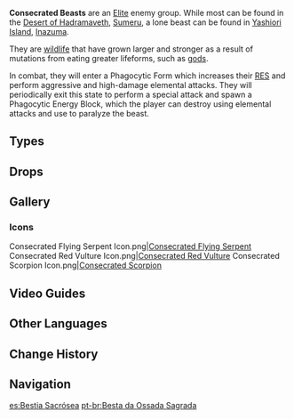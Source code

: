 {{Terminology Infobox
|image        = <gallery>
Enemy Consecrated Flying Serpent.png|Flying Serpent
Enemy Consecrated Red Vulture.png|Red Vulture
Enemy Consecrated Scorpion.png|Scorpion
</gallery>
|type         = Enemy Groups
|type2        = Elite Enemies
}}
'''Consecrated Beasts''' are an [[Elite Enemy|Elite]] enemy group. While most can be found in the [[Desert of Hadramaveth]], [[Sumeru]], a lone beast can be found in [[Yashiori Island]], [[Inazuma]].

They are [[wildlife]] that have grown larger and stronger as a result of mutations from eating greater lifeforms, such as [[god]]s.

In combat, they will enter a Phagocytic Form which increases their [[RES]] and perform aggressive and high-damage elemental attacks. They will periodically exit this state to perform a special attack and spawn a Phagocytic Energy Block, which the player can destroy using elemental attacks and use to paralyze the beast.

==Types==
{{Enemies by Category List|Consecrated Beasts}}

==Drops==
{{Drops Table|type=Consecrated Beast}}

==Gallery==
===Icons===
<gallery>
Consecrated Flying Serpent Icon.png|[[Consecrated Flying Serpent]]
Consecrated Red Vulture Icon.png|[[Consecrated Red Vulture]]
Consecrated Scorpion Icon.png|[[Consecrated Scorpion]]
</gallery>

==Video Guides==
{{EVT
|video1   = https://youtu.be/AkkjQ_G5fag
|caption1 = All Consecrated Beast locations in Genshin Impact
}}

==Other Languages==
{{Other Languages
|en      = Consecrated Beast
|zhs     = 圣骸兽
|zhs_rm  = Shènghái-shòu
|zht     = 聖骸獸
|zht_rm  = Shènghái-shòu
|zh_tl   = Sacred Skeleton Beast
|ja      = 聖骸獣
|ja_rm   = Seigaijuu{{Assumed}}
|ja_tl   = Sacred Skeleton Beast
|ko      = {{tt|성해|聖骸}} 짐승
|ko_rm   = Seonghae Jimseung
|ko_tl   = Sacred Skeleton Beast
|es      = Bestia Sacrósea
|es_tl   = Sacred Beast
|fr      = Bête sacralisée
|fr_tl   = Consecrated Beast
|ru      = Священный хищник
|ru_tl   = Sacred Predator
|th      = Consecrated Beast
|vi      = Thánh Hóa Thú
|vi_tl   = 
|de      = Bestie heiliger Knochen
|de_tl   = Beast of Holy Bones
|id      = Consecrated Beast
|pt      = Besta da Ossada Sagrada
|pt_tl   = 
|tr      = Kutsanmış Canavar
|tr_tl   = 
|it      = Bestia consacrata
|it_tl   = Consecrated Beast
}}

==Change History==
{{Change History|3.4}}

==Navigation==
{{Enemy Navbox|Elite}}

[[es:Bestia Sacrósea]]
[[pt-br:Besta da Ossada Sagrada]]